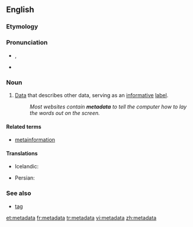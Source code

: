 ==English==
{{wikipedia}}

===Etymology===
{{prefix|meta|data}}

===Pronunciation===
* {{a|UK}} {{IPA|/ˈmɛt.əˌdeɪ.tə/}}, {{SAMPA|/"mEt.@%deI.t@/}}
* {{audio|En-us-metadata.ogg|Audio (US)}}

===Noun===
{{en-noun|-}}

# [[data|Data]] that describes other data, serving as an [[informative]] [[label]].
#:''Most websites contain '''metadata''' to tell the computer how to lay the words out on the screen.''

====Related terms====
* [[metainformation]]

====Translations====
{{trans-top|data that describes data}}
* Icelandic: {{t|is|lýsigögn|n|p}}
{{trans-mid}}
* Persian: {{t|fa|فراداده|tr=farādāde|sc=fa-Arab}}
{{trans-bottom}}

===See also===
*[[tag]]

[[et:metadata]]
[[fr:metadata]]
[[tr:metadata]]
[[vi:metadata]]
[[zh:metadata]]